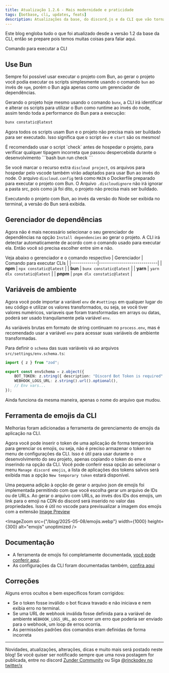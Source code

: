 ```yaml
---
title: Atualização 1.2.6 - Mais modernidade e praticidade
tags: [botbase, cli, updates, feats]
description: Atualizações da base, do discord.js e da CLI que vão tornar o desenvolvimento mais moderno e mais prático.
---
```


Este blog engloba tudo o que foi atualizado desde a versão 1.2 da base da CLI, então se prepare pois temos muitas coisas para falar aqui.

Comando para executar a CLI

<CliCommand packageName="constatic@latest" />

## Use Bun

Sempre foi possível usar executar o projeto com Bun, ao gerar o projeto você podia executar os scripts simplesmente usando o comando `bun` ao invés de `npm`, porém o Bun agia apenas como um gerenciador de dependências.

Gerando o projeto hoje mesmo usando o comando `bunx`, a CLI irá identificar e alterar os scripts para utilizar o Bun como runtime ao invés do node, assim tendo toda a performance do Bun para a execução:

```bash
bunx constatic@latest
```

Agora todos os scripts usam Bun e o projeto não precisa mais ser buildado para ser executado. Isso significa que o script `dev` e `start` são os mesmos!

<Callout type="info">
    É recomendado usar o script `check` antes de hospedar o projeto, para verificar qualquer tipagem incorreta que passou despercebida durante o desenvolvimento
    ```bash
    bun run check
    ```
</Callout>

Se você marcar o recurso extra `discloud project`, os arquivos para hospedar pelo vscode também virão adaptados para usar Bun ao invés do node. O arquivo `discloud.config` terá como `MAIN` o Dockerfile preparado para executar o projeto com Bun. O Arquivo `.discloudignore` não irá ignorar a pasta src, pois como já foi dito, o projeto não precisa mais ser buildado.

Executando o projeto com Bun, ao invés da versão do Node ser exibida no terminal, a versão do Bun será exibida.

## Gerenciador de dependências

Agora não é mais necessário selecionar o seu gerenciador de dependências na opção `Install dependencies` ao gerar o projeto. A CLI irá detectar automaticamente de acordo com o comando usado para executar ela. Então você só precisa escolher entre sim e não.

Veja abaixo o gerenciador e o comando respectivo
| Gerenciador | Comando para executar CLIs  |
|-------------|-----------------------------|
| **npm**     | `npx constatic@latest`      |
| **bun**     | `bunx constatic@latest`     |
| **yarn**    | `yarn dlx constatic@latest` |
| **pnpm**    | `pnpm dlx constatic@latest` |

## Variáveis de ambiente

Agora você pode importar a variável `env` de `#settings` em qualquer lugar do seu código e utilizar os valores transformados, ou seja, se você tiver valores numéricos, variaveis que foram transformadas em arrays ou datas, poderá ser usado tranquilamente pela variável `env`.

As variáveis brutas em formato de string continuam no `process.env`, mas é recomendado usar a variável `env` para acessar suas variáveis de ambiente transformadas.

Para definir o `schema` das suas variáveis vá ao arquivos `src/settings/env.schema.ts`:

```ts title="src/settings/env.schema.ts"
import { z } from "zod";

export const envSchema = z.object({
    BOT_TOKEN: z.string({ description: "Discord Bot Token is required" }).min(1),
    WEBHOOK_LOGS_URL: z.string().url().optional(),
    // Env vars...
});
```

Ainda funciona da mesma maneira, apenas o nome do arquivo que mudou.

## Ferramenta de emojis da CLI

Melhorias foram adicionadas a ferramenta de gerenciamento de emojis da aplicação na CLI.

Agora você pode inserir o token de uma aplicação de forma temporária para gerenciar os emojis, ou seja, não é preciso armazenar o token no menu de configurações da CLI. Isso é útil para usar durante o desenvolvimento do seu projeto, apenas copiando o token do env e inserindo na opção da CLI. Você pode conferir essa opção ao selecionar o menu `Manage discord emojis`, a lista de aplicações dos tokens salvos será exibida mas a opção `New temporary token` estará disponível.

Uma pequena adição à opção de gerar o arquivo json de emojis foi implementada permitindo com que você escolha gerar um arquivo de IDs ou de URLs. Ao gerar o arquivo com URLs, ao invés dos IDs dos emojis, um link para o emoji na CDN do discord será inserido no valor das propriedades. Isso é útil no vscode para previsualizar a imagem dos emojis com a extensão [Image Preview](https://marketplace.visualstudio.com/items/?itemName=kisstkondoros.vscode-gutter-preview)

<ImageZoom src={"/blog/2025-05-08/emojis.webp"} width={1000} height={300} alt="emojis" unoptimized />

## Documentação

- A ferramenta de emojis foi completamente documentada, [você pode conferir aqui](/docs/emojis/start).
- As configurações da CLI foram documentadas também, [confira aqui](/docs/settings/language)

## Correções

Alguns erros ocultos e bem específicos foram corrigidos:

- Se o token fosse inválido o bot ficava travado e não iniciava e nem exibia erro no terminal.
- Se uma URL de webhook inválida fosse definida para a variável de ambiente `WEBHOOK_LOGS_URL`, ao ocorrer um erro que poderia ser enviado para o webhook, um loop de erros ocorria.
- As permissões padrões dos comandos eram definidas de forma incorreta

---

Novidades, atualizações, alterações, dicas e muito mais será postado neste blog! Se você quiser ser notificado sempre que uma nova postagem for publicada, entre no discord [Zunder Community](http://discord.gg/tTu8dGN) ou Siga [@rinckodev no twitter/x](https://x.com/rinckodev)